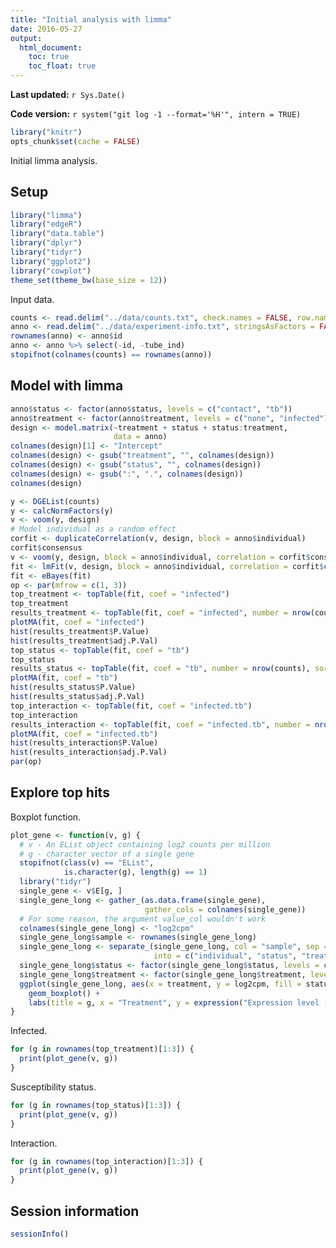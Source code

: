 ```yaml
---
title: "Initial analysis with limma"
date: 2016-05-27
output:
  html_document:
    toc: true
    toc_float: true
---
```


**Last updated:** `r Sys.Date()`

**Code version:** `r system("git log -1 --format='%H'", intern = TRUE)`

```r
library("knitr")
opts_chunk$set(cache = FALSE)
```

Initial limma analysis.

## Setup

```r
library("limma")
library("edgeR")
library("data.table")
library("dplyr")
library("tidyr")
library("ggplot2")
library("cowplot")
theme_set(theme_bw(base_size = 12))
```

Input data.

```r
counts <- read.delim("../data/counts.txt", check.names = FALSE, row.names = 1)
anno <- read.delim("../data/experiment-info.txt", stringsAsFactors = FALSE)
rownames(anno) <- anno$id
anno <- anno %>% select(-id, -tube_ind)
stopifnot(colnames(counts) == rownames(anno))
```

## Model with limma

```r
anno$status <- factor(anno$status, levels = c("contact", "tb"))
anno$treatment <- factor(anno$treatment, levels = c("none", "infected"))
design <- model.matrix(~treatment + status + status:treatment,
                       data = anno)
colnames(design)[1] <- "Intercept"
colnames(design) <- gsub("treatment", "", colnames(design))
colnames(design) <- gsub("status", "", colnames(design))
colnames(design) <- gsub(":", ".", colnames(design))
colnames(design)
```

```r
y <- DGEList(counts)
y <- calcNormFactors(y)
v <- voom(y, design)
# Model individual as a random effect
corfit <- duplicateCorrelation(v, design, block = anno$individual)
corfit$consensus
v <- voom(y, design, block = anno$individual, correlation = corfit$consensus)
fit <- lmFit(v, design, block = anno$individual, correlation = corfit$consensus)
fit <- eBayes(fit)
op <- par(mfrow = c(1, 3))
top_treatment <- topTable(fit, coef = "infected")
top_treatment
results_treatment <- topTable(fit, coef = "infected", number = nrow(counts), sort = "none")
plotMA(fit, coef = "infected")
hist(results_treatment$P.Value)
hist(results_treatment$adj.P.Val)
top_status <- topTable(fit, coef = "tb")
top_status
results_status <- topTable(fit, coef = "tb", number = nrow(counts), sort = "none")
plotMA(fit, coef = "tb")
hist(results_status$P.Value)
hist(results_status$adj.P.Val)
top_interaction <- topTable(fit, coef = "infected.tb")
top_interaction
results_interaction <- topTable(fit, coef = "infected.tb", number = nrow(counts), sort = "none")
plotMA(fit, coef = "infected.tb")
hist(results_interaction$P.Value)
hist(results_interaction$adj.P.Val)
par(op)
```

## Explore top hits

Boxplot function.

```r
plot_gene <- function(v, g) {
  # v - An EList object containing log2 counts per million
  # g - character vector of a single gene
  stopifnot(class(v) == "EList",
            is.character(g), length(g) == 1)
  library("tidyr")
  single_gene <- v$E[g, ]
  single_gene_long <- gather_(as.data.frame(single_gene),
                              gather_cols = colnames(single_gene))
  # For some reason, the argument value_col wouldn't work
  colnames(single_gene_long) <- "log2cpm"
  single_gene_long$sample <- rownames(single_gene_long)
  single_gene_long <- separate_(single_gene_long, col = "sample", sep = "-",
                                into = c("individual", "status", "treatment"))
  single_gene_long$status <- factor(single_gene_long$status, levels = c("contact", "tb"))
  single_gene_long$treatment <- factor(single_gene_long$treatment, levels = c("none", "infected"))
  ggplot(single_gene_long, aes(x = treatment, y = log2cpm, fill = status)) +
    geom_boxplot() +
    labs(title = g, x = "Treatment", y = expression("Expression level (" * log[2] * " cpm)"))
}
```

Infected.

```r
for (g in rownames(top_treatment)[1:3]) {
  print(plot_gene(v, g))
}
```

Susceptibility status.

```r
for (g in rownames(top_status)[1:3]) {
  print(plot_gene(v, g))
}
```

Interaction.

```r
for (g in rownames(top_interaction)[1:3]) {
  print(plot_gene(v, g))
}
```

## Session information

```r
sessionInfo()
```
